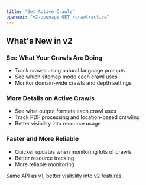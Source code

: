 ```yaml
---
title: "Get Active Crawls"
openapi: "v2-openapi GET /crawl/active"
---
```


## What's New in v2

### See What Your Crawls Are Doing

- Track crawls using natural language prompts
- See which sitemap mode each crawl uses
- Monitor domain-wide crawls and depth settings

### More Details on Active Crawls

- See what output formats each crawl uses
- Track PDF processing and location-based crawling
- Better visibility into resource usage

### Faster and More Reliable

- Quicker updates when monitoring lots of crawls
- Better resource tracking
- More reliable monitoring

Same API as v1, better visibility into v2 features.
